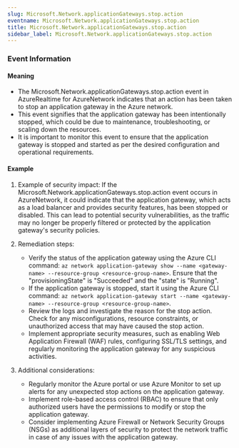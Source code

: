 ```yaml
--- 
slug: Microsoft.Network.applicationGateways.stop.action
eventname: Microsoft.Network.applicationGateways.stop.action
title: Microsoft.Network.applicationGateways.stop.action
sidebar_label: Microsoft.Network.applicationGateways.stop.action
---
```

                       
### Event Information

#### Meaning

- The Microsoft.Network.applicationGateways.stop.action event in AzureRealtime for AzureNetwork indicates that an action has been taken to stop an application gateway in the Azure network.
- This event signifies that the application gateway has been intentionally stopped, which could be due to maintenance, troubleshooting, or scaling down the resources.
- It is important to monitor this event to ensure that the application gateway is stopped and started as per the desired configuration and operational requirements.

#### Example

1. Example of security impact: If the Microsoft.Network.applicationGateways.stop.action event occurs in AzureNetwork, it could indicate that the application gateway, which acts as a load balancer and provides security features, has been stopped or disabled. This can lead to potential security vulnerabilities, as the traffic may no longer be properly filtered or protected by the application gateway's security policies.

2. Remediation steps:
   - Verify the status of the application gateway using the Azure CLI command: `az network application-gateway show --name <gateway-name> --resource-group <resource-group-name>`. Ensure that the "provisioningState" is "Succeeded" and the "state" is "Running".
   - If the application gateway is stopped, start it using the Azure CLI command: `az network application-gateway start --name <gateway-name> --resource-group <resource-group-name>`.
   - Review the logs and investigate the reason for the stop action. Check for any misconfigurations, resource constraints, or unauthorized access that may have caused the stop action.
   - Implement appropriate security measures, such as enabling Web Application Firewall (WAF) rules, configuring SSL/TLS settings, and regularly monitoring the application gateway for any suspicious activities.

3. Additional considerations:
   - Regularly monitor the Azure portal or use Azure Monitor to set up alerts for any unexpected stop actions on the application gateway.
   - Implement role-based access control (RBAC) to ensure that only authorized users have the permissions to modify or stop the application gateway.
   - Consider implementing Azure Firewall or Network Security Groups (NSGs) as additional layers of security to protect the network traffic in case of any issues with the application gateway.


 